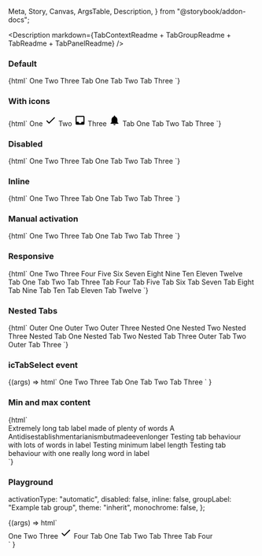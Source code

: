   Meta,
  Story,
  Canvas,
  ArgsTable,
  Description,
} from "@storybook/addon-docs";

<Meta title="Web Components/Tabs" component="ic-tab-context" />

<Description
  markdown={TabContextReadme + TabGroupReadme + TabReadme + TabPanelReadme}
/>

### Default

<Canvas>
  <Story name="Default">
    {html`<ic-tab-context>
      <ic-tab-group label="Example tab group">
        <ic-tab>One</ic-tab>
        <ic-tab>Two</ic-tab>
        <ic-tab>Three</ic-tab>
      </ic-tab-group>
      <ic-tab-panel>Tab One</ic-tab-panel>
      <ic-tab-panel>Tab Two</ic-tab-panel>
      <ic-tab-panel>Tab Three</ic-tab-panel>
    </ic-tab-context>`}
  </Story>
</Canvas>

### With icons

<Canvas>
  <Story name="With icons">
    {html` <ic-tab-context>
      <ic-tab-group label="Example tab group">
        <ic-tab
          >One
          <svg
            slot="icon"
            xmlns="http://www.w3.org/2000/svg"
            height="24px"
            viewBox="0 0 24 24"
            width="24px"
            fill="#000000"
          >
            <path d="M0 0h24v24H0V0z" fill="none" />
            <path d="M9 16.2L4.8 12l-1.4 1.4L9 19 21 7l-1.4-1.4L9 16.2z" /></svg
        ></ic-tab>
        <ic-tab
          >Two
          <svg
            slot="icon"
            xmlns="http://www.w3.org/2000/svg"
            height="24px"
            viewBox="0 0 24 24"
            width="24px"
            fill="#000000"
          >
            <path d="M0 0h24v24H0V0z" fill="none" />
            <path
              d="M19 3H4.99c-1.11 0-1.98.89-1.98 2L3 19c0 1.1.88 2 1.99 2H19c1.1 0 2-.9 2-2V5c0-1.11-.9-2-2-2zm0 12h-4c0 1.66-1.35 3-3 3s-3-1.34-3-3H4.99V5H19v10z"
            /></svg
        ></ic-tab>
        <ic-tab
          >Three
          <svg
            slot="icon"
            xmlns="http://www.w3.org/2000/svg"
            height="24px"
            viewBox="0 0 24 24"
            width="24px"
            fill="#000000"
          >
            <path
              d="M12 22c1.1 0 2-.9 2-2h-4c0 1.1.89 2 2 2zm6-6v-5c0-3.07-1.64-5.64-4.5-6.32V4c0-.83-.67-1.5-1.5-1.5s-1.5.67-1.5 1.5v.68C7.63 5.36 6 7.92 6 11v5l-2 2v1h16v-1l-2-2z"
            />
          </svg>
        </ic-tab>
      </ic-tab-group>
      <ic-tab-panel>Tab One</ic-tab-panel>
      <ic-tab-panel>Tab Two</ic-tab-panel>
      <ic-tab-panel>Tab Three</ic-tab-panel>
    </ic-tab-context>`}
  </Story>
</Canvas>

### Disabled

<Canvas>
  <Story name="Disabled">
    {html` <ic-tab-context>
      <ic-tab-group label="Example tab group">
        <ic-tab>One</ic-tab>
        <ic-tab disabled>Two</ic-tab>
        <ic-tab>Three</ic-tab>
      </ic-tab-group>
      <ic-tab-panel>Tab One</ic-tab-panel>
      <ic-tab-panel>Tab Two</ic-tab-panel>
      <ic-tab-panel>Tab Three</ic-tab-panel>
    </ic-tab-context>`}
  </Story>
</Canvas>

### Inline

<Canvas>
  <Story name="Inline">
    {html` <ic-tab-context>
      <ic-tab-group label="Example tab group" inline>
        <ic-tab>One</ic-tab>
        <ic-tab>Two</ic-tab>
        <ic-tab>Three</ic-tab>
      </ic-tab-group>
      <ic-tab-panel>Tab One</ic-tab-panel>
      <ic-tab-panel>Tab Two</ic-tab-panel>
      <ic-tab-panel>Tab Three</ic-tab-panel>
    </ic-tab-context>`}
  </Story>
</Canvas>

### Manual activation

<Canvas>
  <Story name="Manual activation">
    {html` <ic-tab-context activation-type="manual">
      <ic-tab-group label="Example tab group">
        <ic-tab>One</ic-tab>
        <ic-tab>Two</ic-tab>
        <ic-tab>Three</ic-tab>
      </ic-tab-group>
      <ic-tab-panel>Tab One</ic-tab-panel>
      <ic-tab-panel>Tab Two</ic-tab-panel>
      <ic-tab-panel>Tab Three</ic-tab-panel>
    </ic-tab-context>`}
  </Story>
</Canvas>

### Responsive

<Canvas>
  <Story name="Responsive">
    {html`
      <ic-tab-context>
        <ic-tab-group label="Example tab group">
          <ic-tab>One</ic-tab>
          <ic-tab>Two</ic-tab>
          <ic-tab>Three</ic-tab>
          <ic-tab>Four</ic-tab>
          <ic-tab>Five</ic-tab>
          <ic-tab>Six</ic-tab>
          <ic-tab>Seven</ic-tab>
          <ic-tab>Eight</ic-tab>
          <ic-tab>Nine</ic-tab>
          <ic-tab>Ten</ic-tab>
          <ic-tab>Eleven</ic-tab>
          <ic-tab>Twelve</ic-tab>
        </ic-tab-group>
        <ic-tab-panel>Tab One</ic-tab-panel>
        <ic-tab-panel>Tab Two</ic-tab-panel>
        <ic-tab-panel>Tab Three</ic-tab-panel>
        <ic-tab-panel>Tab Four</ic-tab-panel>
        <ic-tab-panel>Tab Five</ic-tab-panel>
        <ic-tab-panel>Tab Six</ic-tab-panel>
        <ic-tab-panel>Tab Seven</ic-tab-panel>
        <ic-tab-panel>Tab Eight</ic-tab-panel>
        <ic-tab-panel>Tab Nine</ic-tab-panel>
        <ic-tab-panel>Tab Ten</ic-tab-panel>
        <ic-tab-panel>Tab Eleven</ic-tab-panel>
        <ic-tab-panel>Tab Twelve</ic-tab-panel>
      </ic-tab-context>
    `}
  </Story>
</Canvas>

### Nested Tabs

<Canvas>
  <Story name="Nested tabs">
    {html`<ic-tab-context id="main">
        <ic-tab-group label="Example tab group">
          <ic-tab>Outer One</ic-tab>
          <ic-tab>Outer Two</ic-tab>
          <ic-tab>Outer Three</ic-tab>
        </ic-tab-group>
        <ic-tab-panel>
          <ic-tab-context context-id="context-nested" id="nested">
            <ic-tab-group label="Example tab group">
              <ic-tab>Nested One</ic-tab>
              <ic-tab>Nested Two</ic-tab>
              <ic-tab>Nested Three</ic-tab>
            </ic-tab-group>
            <ic-tab-panel>Nested Tab One</ic-tab-panel>
            <ic-tab-panel>Nested Tab Two</ic-tab-panel>
            <ic-tab-panel>Nested Tab Three</ic-tab-panel>
          </ic-tab-context>
        </ic-tab-panel>
        <ic-tab-panel>Outer Tab Two</ic-tab-panel>
        <ic-tab-panel>Outer Tab Three</ic-tab-panel>
      </ic-tab-context>
      <script>
        const main = document.querySelector("#main");
        const nested = document.querySelector("#nested");
        main.addEventListener("icTabSelect", () => console.log("main"));
        nested.addEventListener("icTabSelect", () => console.log("nested"));
      </script> `}
  </Story>
</Canvas>

### icTabSelect event

<Canvas>
  <Story name="icTabSelect event">
    {(args) =>
      html`<ic-tab-context>
          <ic-tab-group label="Example tab group">
            <ic-tab>One</ic-tab>
            <ic-tab>Two</ic-tab>
            <ic-tab>Three</ic-tab>
          </ic-tab-group>
          <ic-tab-panel>Tab One</ic-tab-panel>
          <ic-tab-panel>Tab Two</ic-tab-panel>
          <ic-tab-panel>Tab Three</ic-tab-panel>
        </ic-tab-context>
        <script>
          function handleIcTabSelect(ev) {
            console.log(ev.detail, "icTabSelect");
          }
          document
            .querySelector("ic-tab-context")
            .addEventListener("icTabSelect", handleIcTabSelect);
        </script>`
    }
  </Story>
</Canvas>

### Min and max content

<Canvas>
  <Story name="Min and max content">
    {html`<div style="max-width:500px">
      <ic-tab-context>
        <ic-tab-group label="Example tab group">
          <ic-tab>Extremely long tab label made of plenty of words</ic-tab>
          <ic-tab>A</ic-tab>
          <ic-tab>Antidisestablishmentarianismbutmadeevenlonger</ic-tab>
        </ic-tab-group>
        <ic-tab-panel
          >Testing tab behaviour with lots of words in label</ic-tab-panel
        >
        <ic-tab-panel>Testing minimum label length</ic-tab-panel>
        <ic-tab-panel
          >Testing tab behaviour with one really long word in
          label</ic-tab-panel
        >
      </ic-tab-context>
    </div>`}
  </Story>
</Canvas>

### Playground

  activationType: "automatic",
  disabled: false,
  inline: false,
  groupLabel: "Example tab group",
  theme: "inherit",
  monochrome: false,
};

<Canvas>
  <Story
    args={defaultArgs}
    argTypes={{
      activationType: {
        options: ["automatic", "manual"],
        control: {
          type: "inline-radio",
        },
      },
      theme: {
        options: ["inherit", "light", "dark"],
        control: { type: "inline-radio" },
      },
    }}
    name="Playground"
  >
    {(args) =>
      html`<div>
        <ic-tab-context
          activation-type=${args.activationType}
          theme=${args.theme}
          monochrome=${args.monochrome}
        >
          <ic-tab-group label=${args.groupLabel} inline=${args.inline}>
            <ic-tab disabled=${args.disabled}>One</ic-tab>
            <ic-tab>
              Two
              <ic-badge
                label="1"
                slot="badge"
                position="inline"
                accessible-label="1 notification found"
              >
              </ic-badge>
            </ic-tab>
            <ic-tab>
              Three
              <svg
                slot="icon"
                xmlns="http://www.w3.org/2000/svg"
                height="24px"
                viewBox="0 0 24 24"
                width="24px"
                fill="#000000"
              >
                <path d="M0 0h24v24H0V0z" fill="none" />
                <path d="M9 16.2L4.8 12l-1.4 1.4L9 19 21 7l-1.4-1.4L9 16.2z" />
              </svg>
            </ic-tab>
            <ic-tab>Four</ic-tab>
          </ic-tab-group>
          <ic-tab-panel>Tab One</ic-tab-panel>
          <ic-tab-panel>Tab Two</ic-tab-panel>
          <ic-tab-panel>Tab Three</ic-tab-panel>
          <ic-tab-panel>Tab Four</ic-tab-panel>
        </ic-tab-context>
      </div>`
    }
  </Story>
</Canvas>
